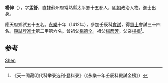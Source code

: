 '''楊伸'''（{{bd|1384年||？}}），字'''孟舒'''，直隸蘇州府常熟縣太平鄉十五都人，[[明朝|明朝]]政治人物。進士出身。

應天府鄉試五十五名。[[永樂|永樂]]十年（1412年），參加壬辰科[[會試|會試]]，得[[貢士|貢士]]會試三十四名。[[殿試|殿試]]登[[進士|進士]]第二甲第六名。曾祖父[[楊德全|楊德全]]。祖父[[楊彥芳|楊彥芳]]。父亲[[楊福|楊福]]<ref>《天一阁藏明代科举录选刊·登科录》（《永樂十年壬辰科殿試金榜》）</ref>。

==参考==
{{reflist}}

{{永樂十年壬辰科殿試金榜}}

{{Authority control}}

{{DEFAULTSORT:}}
[[Category:杨姓|Shen]]


{{明朝人物小作品}}